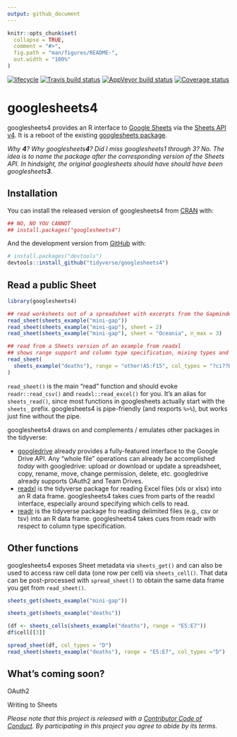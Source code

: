 ```yaml
---
output: github_document
---
```


<!-- README.md is generated from README.Rmd. Please edit that file -->

```r
knitr::opts_chunk$set(
  collapse = TRUE,
  comment = "#>",
  fig.path = "man/figures/README-",
  out.width = "100%"
)
```

[![lifecycle](https://img.shields.io/badge/lifecycle-experimental-orange.svg)](https://www.tidyverse.org/lifecycle/#experimental)
[![Travis build status](https://travis-ci.org/tidyverse/googlesheets4.svg?branch=master)](https://travis-ci.org/tidyverse/googlesheets4)
[![AppVeyor build status](https://ci.appveyor.com/api/projects/status/github/tidyverse/googlesheets4?branch=master&svg=true)](https://ci.appveyor.com/project/tidyverse/googlesheets4)
[![Coverage status](https://codecov.io/gh/tidyverse/googlesheets4/branch/master/graph/badge.svg)](https://codecov.io/github/tidyverse/googlesheets4?branch=master)

# googlesheets4

googlesheets4 provides an R interface to [Google Sheets](https://spreadsheets.google.com/) via the [Sheets API v4](https://developers.google.com/sheets/api/). It is a reboot of the existing [googlesheets package](https://cran.r-project.org/package=googlesheets).

*Why **4**? Why googlesheets**4**? Did I miss googlesheets1 through 3? No. The idea is to name the package after the corresponding version of the Sheets API. In hindsight, the original googlesheets should have should have been googlesheets**3**.*

## Installation

You can install the released version of googlesheets4 from [CRAN](https://CRAN.R-project.org) with:

``` r
## NO, NO YOU CANNOT
## install.packages("googlesheets4")
```

And the development version from [GitHub](https://github.com/) with:

``` r
# install.packages("devtools")
devtools::install_github("tidyverse/googlesheets4")
```

## Read a public Sheet

```r
library(googlesheets4)

## read worksheets out of a spreadsheet with excerpts from the Gapminder data
read_sheet(sheets_example("mini-gap"))
read_sheet(sheets_example("mini-gap"), sheet = 2)
read_sheet(sheets_example("mini-gap"), sheet = "Oceania", n_max = 3)

## read from a Sheets version of an example from readxl
## shows range support and column type specification, mixing types and "guess"
read_sheet(
  sheets_example("deaths"), range = "other!A5:F15", col_types = "?ci??D"
)
```

`read_sheet()` is the main "read" function and should evoke `readr::read_csv()` and `readxl::read_excel()` for you. It's an alias for `sheets_read()`, since most functions in googlesheets actually start with the `sheets_` prefix. googlesheets4 is pipe-friendly (and rexports `%>%`), but works just fine without the pipe.

googlesheets4 draws on and complements / emulates other packages in the tidyverse:

  * [googledrive](http://googledrive.tidyverse.org) already provides a fully-featured interface to the Google Drive API. Any "whole file" operations can already be accomplished *today* with googledrive: upload or download or update a spreadsheet, copy, rename, move, change permission, delete, etc. googledrive already supports OAuth2 and Team Drives.
  * [readxl](https://github.com/tidyverse/readxl) is the tidyverse package for reading Excel files (xls or xlsx) into an R data frame. googlesheets4 takes cues from parts of the readxl interface, especially around specifying which cells to read.
  * [readr](http://readr.tidyverse.org) is the tidyverse package fro reading delimited files (e.g., csv or tsv) into an R data frame. googlesheets4 takes cues from readr with respect to column type specification.

## Other functions

googlesheets4 exposes Sheet metadata via `sheets_get()` and can also be used to access raw cell data (one row per cell) via `sheets_cell()`. That data can be post-processed with `spread_sheet()` to obtain the same data frame you get from `read_sheet()`.

```r
sheets_get(sheets_example("mini-gap"))

sheets_get(sheets_example("deaths"))

(df <- sheets_cells(sheets_example("deaths"), range = "E5:E7"))
df$cell[[3]]

spread_sheet(df, col_types = "D")
read_sheet(sheets_example("deaths"), range = "E5:E7", col_types ="D")
```

## What's coming soon?

OAuth2

Writing to Sheets

*Please note that this project is released with a [Contributor Code of Conduct](.github/CODE_OF_CONDUCT.md).
By participating in this project you agree to abide by its terms.*
